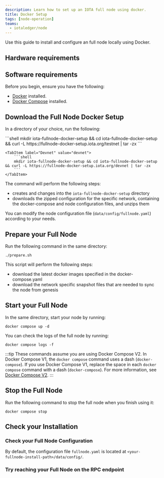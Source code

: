 ```yaml
---
description: Learn how to set up an IOTA full node using docker.
title: Docker Setup
tags: [node-operation]
teams:
  - iotaledger/node
---
```


Use this guide to install and configure an full node locally using Docker.

<WarningAdvanced/>

## Hardware requirements

<FullnodeRequirements/>

## Software requirements

Before you begin, ensure you have the following:

- [Docker](https://docs.docker.com/get-docker/) installed.
- [Docker Compose](https://docs.docker.com/compose/install/) installed.

<Ports/>

## Download the Full Node Docker Setup

In a directory of your choice, run the following:

<Tabs groupId="network" queryString>
    <TabItem label="Testnet" value="testnet">
        ```shell
        mkdir iota-fullnode-docker-setup && cd iota-fullnode-docker-setup && curl -L https://fullnode-docker-setup.iota.org/testnet | tar -zx
        ```
    </TabItem>
    
    <TabItem label="Devnet" value="devnet">
        ```shell
        mkdir iota-fullnode-docker-setup && cd iota-fullnode-docker-setup && curl -L https://fullnode-docker-setup.iota.org/devnet | tar -zx
        ```
    </TabItem>
</Tabs>

The command will perform the following steps:
- creates and changes into the `iota-fullnode-docker-setup` directory
- downloads the zipped configuration for the specific network, containing the docker-compose and node configuration files, and unzips them

You can modify the node configuration file (`data/config/fullnode.yaml`) according to your needs.

## Prepare your Full Node

Run the following command in the same directory:

```shell
./prepare.sh
```

This script will perform the following steps:
- download the latest docker images specified in the docker-compose.yaml
- download the network specific snapshot files that are needed to sync the node from genesis

## Start your Full Node

In the same directory, start your node by running:  
```shell
docker compose up -d
```

You can check the logs of the full node by running:
```shell
docker compose logs -f
```

:::tip
These commands assume you are using Docker Compose V2. In Docker Compose V1, the `docker compose` command uses a dash (`docker-compose`). If you use Docker Compose V1, replace the space in each `docker compose` command with a dash (`docker-compose`). For more information, see [Docker Compose V2](https://docs.docker.com/compose/#compose-v2-and-the-new-docker-compose-command).
:::

## Stop the Full Node

Run the following command to stop the full node when you finish using it:

```shell
docker compose stop
```

## Check your Installation 

### Check your Full Node Configuration

By default, the configuration file `fullnode.yaml` is located at `<your-fullnode-install-path>/data/config/`.

<CheckNodeConfig/>

### Try reaching your Full Node on the RPC endpoint

<TryRpcEndpoint/>

<Quiz questions={questions} />